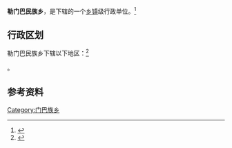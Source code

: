 {{中国乡级行政区|54/22/32/200/000}}

'''勒门巴民族乡'''，是{{PRC admin/fullname|54/22/32/200/000|3}}下辖的一个[[乡镇|乡镇]]级行政单位。<ref>{{PRC admin/ref sgc|{{PRC admin/parent|54/22/32/200/000}}}}</ref>

== 行政区划 ==

勒门巴民族乡下辖以下地区：<ref>{{PRC admin/ref sgc|54/22/32/200/000}}</ref>

{{PRC admin/children|54/22/32/200/000}}。

== 参考资料 ==

{{reflist}}

{{西藏行政区划小作品}}
{{PRC admin/navcat|54/22/32/200/000}}

[[Category:门巴族乡|Category:门巴族乡]]